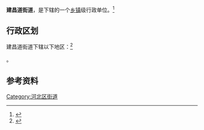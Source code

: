{{中国乡级行政区|12/01/05/006/000}}

'''建昌道街道'''，是{{PRC admin/fullname|12/01/05/006/000|3}}下辖的一个[[乡镇|乡镇]]级行政单位。<ref>{{PRC admin/ref sgc|{{PRC admin/parent|12/01/05/006/000}}}}</ref>

== 行政区划 ==

建昌道街道下辖以下地区：<ref>{{PRC admin/ref sgc|12/01/05/006/000}}</ref>

{{PRC admin/children|12/01/05/006/000}}。

== 参考资料 ==

{{Reflist|2}}

{{天津市河北区行政区划}}
{{天津行政区划小作品}}

[[Category:河北区街道|Category:河北区街道]]
